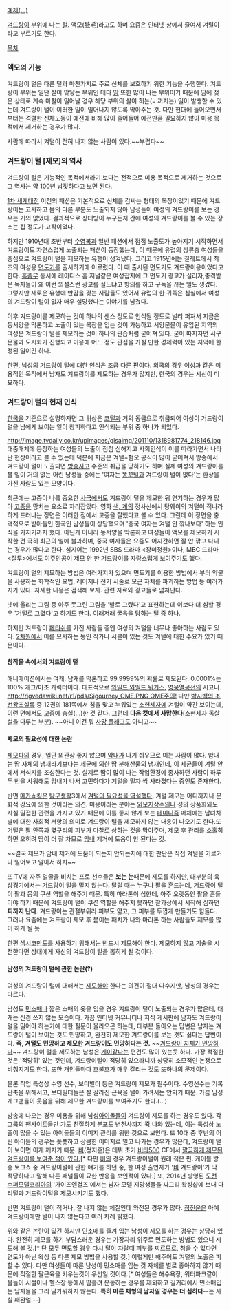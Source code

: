 [http://rigvedawiki.net/r1/pds/armhair.jpg 예제(...)]

[[겨드랑이]] 부위에 나는 [[털]]. 액모(腋毛)라고도 하며 요즘은 인터넷 상에서 줄여서 겨털이라고 부르기도 한다.

[[목차]]

=== 액모의 기능 ===
겨드랑이 털은 다른 털과 마찬가지로 주로 신체를 보호하기 위한 기능을 수행한다. 겨드랑이 부위는 일단 살이 맞닿는 부위인 데다 [[땀]] 또한 많이 나는 부위이기 때문에 땀에 젖은 상태로 계속 마찰이 일어날 경우 해당 부위의 살이 허는(= 까지는) 일이 발생할 수 있는데 겨드랑이 털이 이러한 일이 일어나지 않도록 막아주는 것. 다만 현대에 들어오면서 부터는 격렬한 신체노동이 예전에 비해 많이 줄어들어 예전만큼 필요하지 않아 미용 목적에서 제거하는 경우가 많다.

사람에 따라서 겨털이 전혀 나지 않는 사람이 있다.~~부럽다~~

=== 겨드랑이 털 [제모]의 역사 ===
겨드랑이 털은 기능적인 목적에서라기 보다는 전적으로 미용 목적으로 제거하는 것으로 그 역사는 약 100년 남짓하다고 보면 된다.

[[1차 세계대전]] 이전의 패션은 기본적으로 신체를 감싸는 형태의 복장이었기 때문에 겨드랑이는 고사하고 몸의 다른 부분도 노출되지 않아 남성들이 여성의 겨드랑이를 보는 경우는 거의 없었다. 결과적으로 상대방이 누구든지 간에 여성의 겨드랑이를 볼 수 있는 장소는 집 정도가 고작이었다. 

하지만 1910년대 초반부터 [[수영복]]과 일반 패션에서 점점 노출도가 높아지기 시작하면서 겨드랑이도 자연스럽게 노출되는 패션이 등장했는데, 이 때문에 유럽의 상류층 여성들을 중심으로 겨드랑이 털을 제모하는 유행이 생겨났다. 그리고 1915년에는 질레트에서 최초의 여성용 [[면도기]]를 출시하기에 이르렀다. 이 때 출시된 면도기도 겨드랑이용이었다고 한다. [[흠좀무]] 동시에 레이디스 홈 저널같은 여성잡지에 그 면도기 광고가 실리자,충격받은 독자들이 왜 이런 외설스런 광고를 실느냐고 항의를 하고 구독을 끊는 일도 생겼다.
그렇지만 새로운 유행에 반감을 갖는 사람들도 있어서 유럽의 한 귀족은 침실에서 여성의 겨드랑이 털이 없자 매우 실망했다는 이야기를 남겼다. 

이후 겨드랑이를 제모하는 것이 하나의 센스 정도로 인식될 정도로 널리 퍼져서 지금은 동서양을 막론하고 노출이 있는 복장을 입는 것이 가능하고 서양문물이 유입된 지역의 여성은 겨드랑이 털을 제모하는 것이 하나의 관습처럼 굳어져 있다. 굳이 따지자면 서구문물과 도시화가 진행되고 미용에 어느 정도 관심을 가질 만한 경제력이 있는 지역에 한정된 일이긴 하다.

한편, 남성의 겨드랑이 털에 대한 인식은 조금 다른 편이다. 외국의 경우 여성과 같은 미용적인 목적에서 남자도 겨드랑이를 제모하는 경우가 많지만, 한국의 경우는 시선이 미묘하다.  

=== 겨드랑이 털의 현재 인식 ===
[[한국]]을 기준으로 설명하자면 그 위상은 [[코털]]과 거의 동급으로 취급되어 여성이 겨드랑이 털을 남에게 보이는 일이 창피하다고 인식되는 부위 중 하나가 되었다. 

http://image.tvdaily.co.kr/upimages/gisaimg/201110/1318981774_218146.jpg
대중매체에 등장하는 여성들의 노출이 점점 심해지고 사회인식이 이를 따라가면서 나타난 현상이라고 볼 수 있는데 덕분에 지금은 겨털=혐오 공식이 많이 굳어져서 방송에서 겨드랑이 털이 노출되면 [[방송사고]] 수준의 취급을 당하기도 하며 실제 여성의 겨드랑이를 볼 일이 거의 없는 어린 남성들 중에는 '여자는 [[똥꼬털]]과 겨드랑이 털이 없다'는 환상을 가진 사람도 있는 모양이다. 

최근에는 고증이 나름 중요한 [[사극]]에서도 겨드랑이 털을 제모한 뒤 연기하는 경우가 많아 [[고증]]을 망치는 요소로 자리잡았다. 영화 [[색, 계]]의 정사신에서 탕웨이의 겨털이 적나라하게 드러나는 장면은 이러한 점에서 고증을 잘했다고 볼 수 있다. 그런데 이 장면을 충격적으로 받아들인 한국인 남성들이 상당했으며 '중국 여자는 겨털 안 깎나보다' 하는 인식을 가지기까지 했다. 아닌게 아니라 동서양을 막론하고 여성들이 액모를 제모하기 시작한 건 극히 최근의 일에 불과하며, 중국 여자들은 요즘도 어지간하면 잘 안 깎고 다니는 경우가 많다고 한다. 심지어는 1992년 SBS 드라마 <장미정원>이나, MBC 드라마 <질투>에서도 여주인공이 제모 안 한 겨드랑이를 자랑스럽게 보여주기도 했다.

겨드랑이 털의 제모하는 방법은 여러가지가 있으며 면도기를 이용한 방법에서 부터 약물을 사용하는 화학적인 요법, 레이저나 전기 시술로 모근 자체를 파괴하는 방법 등 여러가지가 있다. 자세한 내용은 검색해 보자. 관련 자료와 광고들로 넘쳐난다. 

넷에 올리는 그림 중 아주 못그린 그림을 '발로 그렸다'고 표현하는데 이보다 더 심할 경우 '겨털로 그렸다'고 하기도 한다. 이래저래 굴욕을 당하는 털 중 하나.

하지만 겨드랑이 [[페티쉬]]를 가진 사람들 중엔 여성의 겨털을 너무나 좋아하는 사람도 있다. [[2차원]]에서 이를 묘사하는 동인 작가나 서클이 있는 것도 겨털에 대한 수요가 있기 때문이다.

==== 창작물 속에서의 겨드랑이 털 ====
애니메이션에서는 여캐, 남캐를 막론하고 99.9999%의 확률로 제모된다. 0.0001%는 100% 개그/마초 캐릭터이다. 대표적으로 [[와일드 와일드 워커스]], [[영웅열공전]]의 시고니. [[http://rigvedawiki.net/r1/pds/Sigourney_OME.PNG OME주의!]] 다만 [[박시백의 조선왕조실록]] 중 12권의 181쪽에서 침을 맞고 누워있는 [[소현세자]]에 겨털이 약간 보이는데, 이런 면에서도 [[고증]]에 충실(...)한 것 같다. 그런데 '''다음 컷에서 사망한다'''(소현세자 독살설을 다루는 부분). ~~아니 이건 뭐 [[사망 플래그]]도 아니고~~

==== 제모의 필요성에 대한 논란 ====
[[제모]]파의 경우, 일단 외관상 좋지 않으며 [[암내]]가 나기 쉬우므로 미는 사람이 많다. 암내는 땀 자체의 냄새라기보다는 세균에 의한 땀 분해산물의 냄새인데, 이 세균들이 겨털 안에서 서식지를 조성한다는 것. 실제로 땀이 많이 나는 작업환경에 종사하던 사람이 하루 두 번을 샤워해도 암내가 나서 고민하다가 겨털을 밀자 싹 사라졌다는 증언도 존재한다.

반면 [[메가쇼킹]]은 [[탐구생활]]3에서 [http://comic.naver.com/webtoon/detail.nhn?titleId=26114&no=90&weekday=wed 겨털의 필요성을 역설했다]. 겨털 제모는 어디까지나 문화적 강요에 의한 것이라는 의견. 미용이라는 분야는 [[외모지상주의]]나 성의 상품화와도 사실 밀접한 관련을 가지고 있기 때문에 이를 좋지 않게 보는 [[페미니즘]] 매체에는 남녀차별에 대한 사회적 저항의 의미로 겨드랑이 털을 제모하지 않는 내용이 나오기도 한다.또 겨털은 팔 안쪽과 옆구리의 피부가 마찰로 상하는 것을 막아주며, 제모 후 관리를 소홀히 하면 오히려 땀이 더 잘 차므로 [[암내]] 제거에 도움이 안 된다는 것. 

~~결국 제모가 암내 제거에 도움이 되는지 안되는지에 대한 판단은 직접 겨털을 기르거나 밀어보고 알아서 하자~~

또 TV에 자주 얼굴을 비치는 프로 선수들은 '''보는 눈'''때문에 제모를 하지만, 대부분의 육상경기에서는 겨드랑이 털을 밀지 않는다. 달릴 때는 누구나 팔을 흔드는데, 겨드랑이 털이 팔과 몸의 쿠션 역할을 해주기 때문. 특히 마라톤이 심한데, 아주 오랫동안 팔을 흔들어야 하기 때문에 겨드랑이 털이 쿠션 역할을 해주지 못하면 찰과상에서 시작해 심하면 '''피까지 난다'''. 겨드랑이는 관절부위라 피부도 얇고, 그 피부를 두껍게 만들기도 힘들다. 그러나 요즘에는 겨드랑이 제모 후 붙이는 패치가 나와 마라톤 하는 사람들도 제모를 많이 하게 될 듯.

한편 [[섹시코만도]]를 사용하기 위해서는 반드시 제모해야 한다. 제모하지 않고 기술을 시전한다면 상대에게 자신의 겨드랑이 털을 뽑히게 될 것이다.

==== 남성의 겨드랑이 털에 관한 논란(?) ====
여성의 겨드랑이 털에 대해서는 [[제모]]해야 한다는 의견이 절대 다수지만, 남성의 경우는 다르다.

남성도 [[민소매]]나 짧은 소매의 옷을 입을 경우 겨드랑이 털이 노출되는 경우가 많은데, 대개는 신경 쓰지 않는 모습이다. 가끔 인터넷 커뮤니티나 지식 게시판에 남자도 겨드랑이털을 밀어야 하는가에 대한 질문이 올라오곤 하는데, 대부분 돌아오는 답변은 남자는 겨드랑이 털이 보이는 것도 민망하고, 완전히 제모한 겨드랑이를 보는 것도 싫다는 답변이다. '''즉, 겨털도 민망하고 제모한 겨드랑이도 민망하다는 것.''' ~~[[답이 없다|겨드랑이 자체가 민망하다]]~~ 겨드랑이 털을 제모하는 남성은 [[게이]]같다는 편견도 많이 있는듯 하다. 가장 적절한 것은 '적당히' 있는 것인데, 겨드랑이털이 적당히 있으라니까 상당히 소모적인 논쟁으로 비춰지기도 한다. 또한 개인들마다 호불호가 매우 갈리는 것도 또하나의 문제이다.

물론 직업 특성상 수영 선수, 보디빌더 등은 겨드랑이 제모가 필수이다. 수영선수는 기록단축을 위해서고, 보디빌더들은 잘 갈라진 근육을 털이 가려서는 안되기 때문. 가끔 남성 개그맨들이 웃음을 위해 제모한 겨드랑이를 보여주기도 한다.(...)

방송에 나오는 경우 미용을 위해 남성[[아이돌]]들이 겨드랑이 제모를 하는 경우도 있다. 각 그룹의 팬사이트들만 가도 친절하게 분포도 변천사까지 쫙 나와 있는데, 이는 특성상 노출이 많을 수 있는 아이돌들의 이미지 관리를 위한 것으로 보인다. 또 10대 중 후반의 어린 아이돌의 경우는 풋풋하고 상큼한 이미지로 밀고 나가는 경우가 많은데, 겨드랑이 털이 보이면 이게 깨지기 때문. [[비]](정지훈)은 데뷔 초기 [[비타500]] CF에서 [http://www.adic.co.kr/gate/video/show.hjsp?id=I106559  깔끔하게 제모된 겨드랑이를 보여준 적이 있다.][* 다만 [[비]]의 경우 겨드랑이털이 원래 적은 편. 케이블 방송 토크쇼 중 겨드랑이털에 관한 얘기를 하던 중, 한 여성 출연자가 '[[비]] 겨드랑이'가 딱 적당하다고 말해 다른 패널들이 묘한 반응을 보인적이 있다.] 또, 2014년 방영된 [[도전 수퍼모델코리아]]의 '가이즈엔걸즈'에서는 남자 모델 지망생들을 싸그리 왁싱샵에 보내 다리털과 겨드랑이털을 제모시키기도 했다.

반면 겨드랑이 털이 적거나, 잘 나지 않는 체질인데 와전된 경우가 많다. [[정진운]]은 아예 겨드랑이에만 털이 나지 않는다고 여러 차례 밝혔다.

위와 같은 논란이 있긴 하지만 민소매를 즐겨 입는 남성이 제모를 하는 경우는 상당히 있다. 완전히 제모를 하기 부담스러운 경우는 가장자리 위주로 면도하는 방법도 있으니 시도해 볼 것.[* 단 모두 면도할 경우 다시 털이 자랄때 피부를 찌르므로, 참을 수 없다면 면도가 아닌 왁싱 등 다른 제모 방법을 사용할 것.] 이렇게만 해주어도 겨털의 노출은 피할 수 있다. 다만 여성들이 마른 남성이 민소매를 입는 것 자체를 별로 좋아하지 않기 때문에 적절한 팔근육을 키우는것이 우선일 것이다.[* 여성들은 해수욕장, 워터파크같이 물놀이 시설이나 헬스장 등에서 땀흘려 운동하는 경우를 제외하고 길거리에서 민소매입는 남자들을 그리 달가워하지 않는다. '''특히 마른 체형의 남자일 경우는 더 심하다'''--는 사실 패완얼.--]
